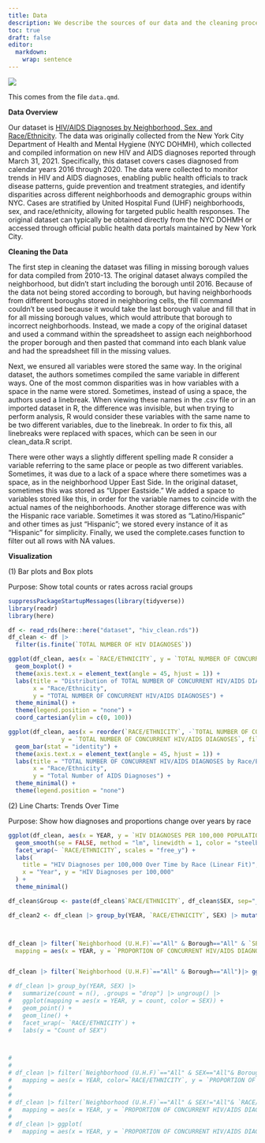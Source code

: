 ```yaml
---
title: Data
description: We describe the sources of our data and the cleaning process.
toc: true
draft: false
editor: 
  markdown: 
    wrap: sentence
---
```


![](images/data-import-cheatsheet-thumbs.png)

This comes from the file `data.qmd`.

**Data Overview**

Our dataset is [HIV/AIDS Diagnoses by Neighborhood, Sex, and Race/Ethnicity](https://data.cityofnewyork.us/Health/HIV-AIDS-Diagnoses-by-Neighborhood-Sex-and-Race-Et/ykvb-493p/about_data). The data was originally collected from the New York City Department of Health and Mental Hygiene (NYC DOHMH), which collected and compiled information on new HIV and AIDS diagnoses reported through March 31, 2021. Specifically, this dataset covers cases diagnosed from calendar years 2016 through 2020. The data were collected to monitor trends in HIV and AIDS diagnoses, enabling public health officials to track disease patterns, guide prevention and treatment strategies, and identify disparities across different neighborhoods and demographic groups within NYC. Cases are stratified by United Hospital Fund (UHF) neighborhoods, sex, and race/ethnicity, allowing for targeted public health responses. The original dataset can typically be obtained directly from the NYC DOHMH or accessed through official public health data portals maintained by New York City.

**Cleaning the Data**

The first step in cleaning the dataset was filling in missing borough values for data compiled from 2010-13. The original dataset always compiled the neighborhood, but didn’t start including the borough until 2016. Because of the data not being stored according to borough, but having neighborhoods from different boroughs stored in neighboring cells, the fill command couldn’t be used because it would take the last borough value and fill that in for all missing borough values, which would attribute that borough to incorrect neighborhoods. Instead, we made a copy of the original dataset and used a command within the spreadsheet to assign each neighborhood the proper borough and then pasted that command into each blank value and had the spreadsheet fill in the missing values.

Next, we ensured all variables were stored the same way. In the original dataset, the authors sometimes compiled the same variable in different ways. One of the most common disparities was in how variables with a space in the name were stored. Sometimes, instead of using a space, the authors used a linebreak. When viewing these names in the .csv file or in an imported dataset in R, the difference was invisible, but when trying to perform analysis, R would consider these variables with the same name to be two different variables, due to the linebreak. In order to fix this, all linebreaks were replaced with spaces, which can be seen in our clean_data.R script. 

There were other ways a slightly different spelling made R consider a variable referring to the same place or people as two different variables. Sometimes, it was due to a lack of a space where there sometimes was a space, as in the neighborhood Upper East Side. In the original dataset, sometimes this was stored as "Upper Eastside." We added a space to variables stored like this, in order for the variable names to coincide with the actual names of the neighborhoods. Another storage difference was with the Hispanic race variable. Sometimes it was stored as "Latino/Hispanic" and other times as just "Hispanic"; we stored every instance of it as "Hispanic" for simplicity. Finally, we used the complete.cases function to filter out all rows with NA values.

**Visualization**

\(1\) Bar plots and Box plots

Purpose: Show total counts or rates across racial groups

```r
suppressPackageStartupMessages(library(tidyverse))
library(readr)
library(here)

df <- read_rds(here::here("dataset", "hiv_clean.rds"))
df_clean <- df |>
  filter(is.finite(`TOTAL NUMBER OF HIV DIAGNOSES`))

ggplot(df_clean, aes(x = `RACE/ETHNICITY`, y = `TOTAL NUMBER OF CONCURRENT HIV/AIDS DIAGNOSES`, fill = `RACE/ETHNICITY`)) +
  geom_boxplot() +
  theme(axis.text.x = element_text(angle = 45, hjust = 1)) +  
  labs(title = "Distribution of TOTAL NUMBER OF CONCURRENT HIV/AIDS DIAGNOSES",
       x = "Race/Ethnicity",
       y = "TOTAL NUMBER OF CONCURRENT HIV/AIDS DIAGNOSES") +
  theme_minimal() +
  theme(legend.position = "none") +
  coord_cartesian(ylim = c(0, 100)) 
```

```r
ggplot(df_clean, aes(x = reorder(`RACE/ETHNICITY`, -`TOTAL NUMBER OF CONCURRENT HIV/AIDS DIAGNOSES`), 
               y = `TOTAL NUMBER OF CONCURRENT HIV/AIDS DIAGNOSES`, fill = `RACE/ETHNICITY`)) +
  geom_bar(stat = "identity") +
  theme(axis.text.x = element_text(angle = 45, hjust = 1)) +
  labs(title = "TOTAL NUMBER OF CONCURRENT HIV/AIDS DIAGNOSES by Race/Ethnicity",
       x = "Race/Ethnicity",
       y = "Total Number of AIDS Diagnoses") +
  theme_minimal() +
  theme(legend.position = "none")
```

\(2\) Line Charts: Trends Over Time

Purpose: Show how diagnoses and proportions change over years by race

```r
ggplot(df_clean, aes(x = YEAR, y = `HIV DIAGNOSES PER 100,000 POPULATION`)) +
  geom_smooth(se = FALSE, method = "lm", linewidth = 1, color = "steelblue") +
  facet_wrap(~ `RACE/ETHNICITY`, scales = "free_y") +
  labs(
    title = "HIV Diagnoses per 100,000 Over Time by Race (Linear Fit)",
    x = "Year", y = "HIV Diagnoses per 100,000"
  ) +
  theme_minimal()
```




```r
df_clean$Group <- paste(df_clean$`RACE/ETHNICITY`, df_clean$SEX, sep="_") # group race and sex in a new column 

df_clean2 <- df_clean |> group_by(YEAR, `RACE/ETHNICITY`, SEX) |> mutate(count=n()) |> ungroup() # this is supposed to see how many of each sex are within every race/year 



df_clean |> filter(`Neighborhood (U.H.F)`=="All" & Borough=="All" & `SEX`=="All") |> ggplot(
  mapping = aes(x = YEAR, y = `PROPORTION OF CONCURRENT HIV/AIDS DIAGNOSES AMONG ALL HIV DIAGNOSES`)) + geom_point() + geom_line() + facet_wrap(~ `RACE/ETHNICITY`) # PROPORTION OF CONCURRENT HIV/AIDS DIAGNOSES over the years by race 


df_clean |> filter(`Neighborhood (U.H.F)`=="All" & Borough=="All")|> ggplot(mapping = aes(x = YEAR, color = SEX , y = `PROPORTION OF CONCURRENT HIV/AIDS DIAGNOSES AMONG ALL HIV DIAGNOSES`)) + geom_point() + geom_line() + facet_wrap(~ `RACE/ETHNICITY`) # # PROPORTION OF CONCURRENT HIV/AIDS DIAGNOSES over the years by race and sex 

# df_clean |> group_by(YEAR, SEX) |> 
#   summarize(count = n(), .groups = "drop") |> ungroup() |> 
#   ggplot(mapping = aes(x = YEAR, y = count, color = SEX)) + 
#   geom_point() + 
#   geom_line() + 
#   facet_wrap(~ `RACE/ETHNICITY`) +
#   labs(y = "Count of SEX")



# 
# 
# df_clean |> filter(`Neighborhood (U.H.F)`=="All" & SEX=="All"& Borough=="Bronx") |> ggplot(
#   mapping = aes(x = YEAR, color=`RACE/ETHNICITY`, y = `PROPORTION OF CONCURRENT HIV/AIDS DIAGNOSES AMONG ALL HIV DIAGNOSES`)) + geom_point() + geom_line()
# 
# 
# df_clean |> filter(`Neighborhood (U.H.F)`=="All" & SEX!="All"& `RACE/ETHNICITY`!="All") |> ggplot(
#   mapping = aes(x = YEAR, y = `PROPORTION OF CONCURRENT HIV/AIDS DIAGNOSES AMONG ALL HIV DIAGNOSES`)) + geom_point() + facet_wrap(~ `RACE/ETHNICITY`)
# 
# df_clean |> ggplot(
#   mapping = aes(x = YEAR, y = `PROPORTION OF CONCURRENT HIV/AIDS DIAGNOSES AMONG ALL HIV DIAGNOSES`), fill=`RACE/ETHNICITY`) + geom_point()  


```

